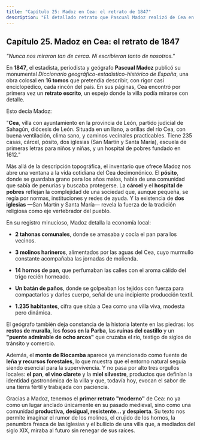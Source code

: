 ```yaml
---
title: "Capítulo 25: Madoz en Cea: el retrato de 1847"
description: "El detallado retrato que Pascual Madoz realizó de Cea en 1847, primer análisis moderno de la villa."
---
```


## **Capítulo 25. Madoz en Cea: el retrato de 1847**

*"Nunca nos miraron tan de cerca. Ni escribieron tanto de nosotros."*

En **1847**, el estadista, periodista y geógrafo **Pascual Madoz** publicó su monumental *Diccionario geográfico-estadístico-histórico de España*, una obra colosal en **16 tomos** que pretendía describir, con rigor casi enciclopédico, cada rincón del país. En sus páginas, Cea encontró por primera vez un **retrato escrito**, un espejo donde la villa podía mirarse con detalle.

Esto decía Madoz:

"**Cea**, villa con ayuntamiento en la provincia de León, partido judicial de Sahagún, diócesis de León. Situada en un llano, a orillas del río Cea, con buena ventilación, clima sano, y caminos vecinales practicables. Tiene 235 casas, cárcel, pósito, dos iglesias (San Martín y Santa María), escuela de primeras letras para niños y niñas, y un hospital de pobres fundado en 1612."

Más allá de la descripción topográfica, el inventario que ofrece Madoz nos abre una ventana a la vida cotidiana del Cea decimonónico. El **pósito**, donde se guardaba grano para los años malos, habla de una comunidad que sabía de penurias y buscaba protegerse. La **cárcel** y el **hospital de pobres** reflejan la complejidad de una sociedad que, aunque pequeña, se regía por normas, instituciones y redes de ayuda. Y la existencia de **dos iglesias** —San Martín y Santa María— revela la fuerza de la tradición religiosa como eje vertebrador del pueblo.

En su registro minucioso, Madoz detalla la economía local:

* **2 tahonas comunales**, donde se amasaba y cocía el pan para los vecinos.

* **3 molinos harineros**, alimentados por las aguas del Cea, cuyo murmullo constante acompañaba las jornadas de molienda.

* **14 hornos de pan**, que perfumaban las calles con el aroma cálido del trigo recién horneado.

* **Un batán de paños**, donde se golpeaban los tejidos con fuerza para compactarlos y darles cuerpo, señal de una incipiente producción textil.

* **1.235 habitantes**, cifra que sitúa a Cea como una villa viva, modesta pero dinámica.

El geógrafo también deja constancia de la historia latente en las piedras: los **restos de muralla**, los **fosos en la Parba**, las **ruinas del castillo** y un **"puente admirable de ocho arcos"** que cruzaba el río, testigo de siglos de tránsito y comercio.

Además, el **monte de Riocamba** aparece ya mencionado como fuente de **leña y recursos forestales**, lo que muestra que el entorno natural seguía siendo esencial para la supervivencia. Y no pasa por alto tres orgullos locales: **el pan**, **el vino clarete** y la **miel silvestre**, productos que definían la identidad gastronómica de la villa y que, todavía hoy, evocan el sabor de una tierra fértil y trabajada con paciencia.

Gracias a Madoz, tenemos el **primer retrato "moderno"** de Cea: no ya como un lugar anclado únicamente en su pasado medieval, sino como una comunidad **productiva, desigual, resistente… y despierta**. Su texto nos permite imaginar el rumor de los molinos, el crujido de los hornos, la penumbra fresca de las iglesias y el bullicio de una villa que, a mediados del siglo XIX, miraba al futuro sin renegar de sus raíces.